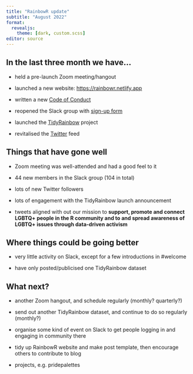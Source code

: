 ```yaml
---
title: "RainbowR update"
subtitle: "August 2022"
format: 
  revealjs:
    theme: [dark, custom.scss]
editor: source
---
```


## In the last three month we have...

- held a pre-launch Zoom meeting/hangout

- launched a new website: <https://rainbowr.netlify.app>

- written a new [Code of Conduct](https://rainbowr.netlify.app/coc)

- reopened the Slack group with [sign-up form](https://docs.google.com/forms/d/1y7SOWE3IW-fpR_5Cd4mK-CMUpFZ-hvhY4cTj34JqTVE/)

- launched the [TidyRainbow](https://github.com/r-lgbtq/tidyrainbow) project

- revitalised the [Twitter](https://twitter.com/R_LGBTQ) feed

## Things that have gone well

- Zoom meeting was well-attended and had a good feel to it

- 44 new members in the Slack group (104 in total)

- lots of new Twitter followers

- lots of engagement with the TidyRainbow launch announcement

- tweets aligned with out our mission to **support, promote and connect LGBTQ+ people in the R community and to and spread awareness of LGBTQ+ issues through data-driven activism**

## Where things could be going better

- very little activity on Slack, except for a few introductions in #welcome

- have only posted/publicised one TidyRainbow dataset


## What next?

- another Zoom hangout, and schedule regularly (monthly? quarterly?)

- send out another TidyRainbow dataset, and continue to do so regularly (monthly?)

- organise some kind of event on Slack to get people logging in and engaging in community there

- tidy up RainbowR website and make post template, then encourage others to contribute to blog

- projects, e.g. pridepalettes